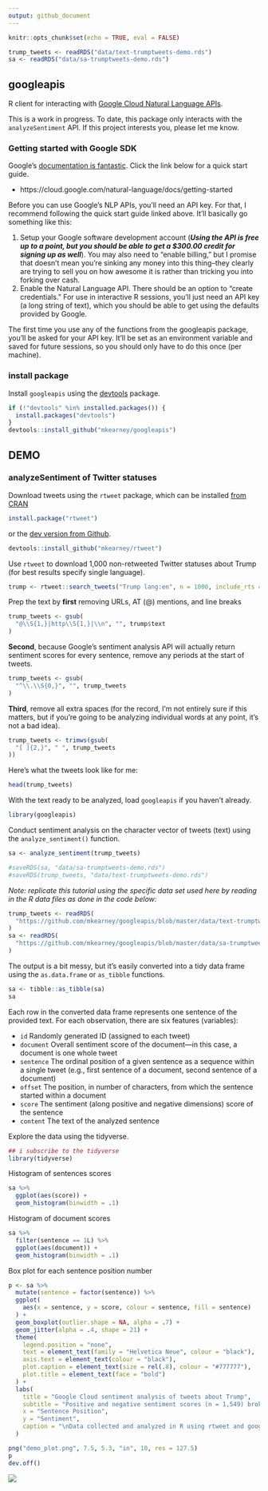 ```yaml
---
output: github_document
---
```


```r
knitr::opts_chunk$set(echo = TRUE, eval = FALSE)
```


```r
trump_tweets <- readRDS("data/text-trumptweets-demo.rds")
sa <- readRDS("data/sa-trumptweets-demo.rds")
```

## googleapis

R client for interacting with [Google Cloud Natural Language APIs](https://cloud.google.com/natural-language/docs/basics).

This is a work in progress. To date, this package only interacts with the
`analyzeSentiment` API. If this project interests you, please let me know.

### Getting started with Google SDK

Google's [documentation is fantastic](https://cloud.google.com/natural-language/docs/getting-started). 
Click the link below for a quick start guide.

- https://cloud.google.com/natural-language/docs/getting-started

Before you can use Google's NLP APIs, you'll need an API key. For that, I
recommend following the quick start guide linked above. It'll basically go
something like this:

1. Setup your Google software development account (***Using the API is free up
to a point, but you should be able to get a $300.00 credit for signing up as
well***). You may also need to "enable billing," but I promise that doesn't mean
you're sinking any money into this thing--they clearly are trying to sell you on
how awesome it is rather than tricking you into forking over cash.
2. Enable the Natural Language API. There should be an option to "create
credentials." For use in interactive R sessions, you'll just need an API key (a
long string of text), which you should be able to get using the defaults
provided by Google.

The first time you use any of the functions from the googleapis package, you'll
be asked for your API key. It'll be set as an environment variable and saved for
future sessions, so you should only have to do this once (per machine).

### install package

Install `googleapis` using the [devtools](https://github.com/hadley/devtools)
package.

```r
if (!"devtools" %in% installed.packages()) {
  install.packages("devtools")
}
devtools::install_github("mkearney/googleapis")
```

## DEMO

### analyzeSentiment of Twitter statuses

Download tweets using the `rtweet` package, which can be installed [from CRAN](https://cran.r-project.org/package=rtweet)

```r
install.package("rtweet")
```

or the [dev version from Github](https://github.com/mkearney/rtweet).

```r
devtools::install_github("mkearney/rtweet")
```

Use `rtweet` to download 1,000 non-retweeted Twitter statuses about Trump (for
best results specify single language).

```r
trump <- rtweet::search_tweets("Trump lang:en", n = 1000, include_rts = FALSE)
```

Prep the text by **first** removing URLs, AT (@) mentions, and line breaks

```r
trump_tweets <- gsub(
  "@\\S{1,}|http\\S{1,}|\\n", "", trump$text
)
```

**Second**, because Google's sentiment analysis API will actually return
sentiment scores for every sentence, remove any periods at the start of tweets.

```r
trump_tweets <- gsub(
  "^\\.\\S{0,}", "", trump_tweets
)
```

**Third**, remove all extra spaces (for the record, I'm not entirely sure if
this matters, but if you're going to be analyzing individual words at any point,
it's not a bad idea).

```r
trump_tweets <- trimws(gsub(
  "[ ]{2,}", " ", trump_tweets
))
```

Here's what the tweets look like for me:

```r
head(trump_tweets)
```

With the text ready to be analyzed, load `googleapis` if you haven't already.

```r
library(googleapis)
```

Conduct sentiment analysis on the character vector of tweets (text) using the
`analyze_sentiment()` function.

```r
sa <- analyze_sentiment(trump_tweets)
```

```r
#saveRDS(sa, "data/sa-trumptweets-demo.rds")
#saveRDS(trump_tweets, "data/text-trumptweets-demo.rds")
```

*Note: replicate this tutorial using the specific data set used here by reading 
in the R data files as done in the code below:*

```r
trump_tweets <- readRDS(
  "https://github.com/mkearney/googleapis/blob/master/data/text-trumptweets-demo.rds?raw=true"
)
sa <- readRDS(
  "https://github.com/mkearney/googleapis/blob/master/data/sa-trumptweets-demo.rds?raw=true"
)
```

The output is a bit messy, but it's easily converted into a tidy data frame
using the `as.data.frame` or `as_tibble` functions.

```r
sa <- tibble::as_tibble(sa)
sa
```

Each row in the converted data frame represents one sentence of the provided text. For each observation, there are six features (variables):

- `id` Randomly generated ID (assigned to each tweet)
- `document` Overall sentiment score of the document---in this case, a document is one whole tweet
- `sentence` The ordinal position of a given sentence as a sequence within a single tweet (e.g., first sentence of a document, second sentence of a document)
- `offset` The position, in number of characters, from which the sentence started within a document
- `score` The sentiment (along positive and negative dimensions) score of the sentence
- `content` The text of the analyzed sentence

Explore the data using the tidyverse.

```r
## i subscribe to the tidyverse
library(tidyverse)
```

Histogram of sentences scores

```r
sa %>%
  ggplot(aes(score)) +
  geom_histogram(binwidth = .1)
```

Histogram of document scores

```r
sa %>%
  filter(sentence == 1L) %>%
  ggplot(aes(document)) +
  geom_histogram(binwidth = .1)
```

Box plot for each sentence position number

```r
p <- sa %>%
  mutate(sentence = factor(sentence)) %>%
  ggplot(
    aes(x = sentence, y = score, colour = sentence, fill = sentence)
  ) +
  geom_boxplot(outlier.shape = NA, alpha = .7) + 
  geom_jitter(alpha = .4, shape = 21) + 
  theme(
    legend.position = "none",
    text = element_text(family = "Helvetica Neue", colour = "black"),
    axis.text = element_text(colour = "black"),
    plot.caption = element_text(size = rel(.8), colour = "#777777"),
    plot.title = element_text(face = "bold")
  ) + 
  labs(
    title = "Google Cloud sentiment analysis of tweets about Trump",
    subtitle = "Positive and negative sentiment scores (n = 1,549) broken down by sentence position",
    x = "Sentence Position", 
    y = "Sentiment",
    caption = "\nData collected and analyzed in R using rtweet and googleapis packages\nCode and plot by Michael W. Kearney 2017"
  )

png("demo_plot.png", 7.5, 5.3, "in", 10, res = 127.5)
p
dev.off()
```

<img src="demo_plot.png"></img>

